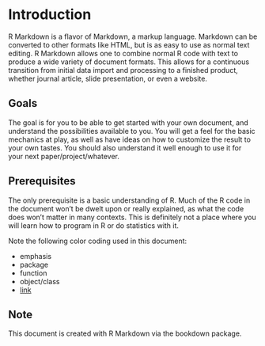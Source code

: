 # Introduction

<span class="emph">R Markdown</span> is a flavor of Markdown, a markup language.  Markdown can be converted to other formats like HTML, but is as easy to use as normal text editing. R Markdown allows one to combine normal R code with text to produce a wide variety of document formats.  This allows for a continuous transition from initial data import and processing to a finished product, whether journal article, slide presentation, or even a website.


## Goals

The goal is for you to be able to get started with your own document, and understand the possibilities available to you.  You will get a feel for the basic mechanics at play, as well as have ideas on how to customize the result to your own tastes.  You should also understand it well enough to use it for your next paper/project/whatever.


## Prerequisites

The only prerequisite is a basic understanding of R.  Much of the R code in the document won't be dwelt upon or really explained, as what the code does won't matter in many contexts.  This is definitely not a place where you will learn how to program in R or do statistics with it.

Note the following color coding used in this document:

- <span class="emph">emphasis</span>
- <span class="pack">package</span>
- <span class="func">function</span>
- <span class="objclass">object/class</span>
- [link]()


## Note

This document is created with R Markdown via the <span class="pack">bookdown</span> package.
